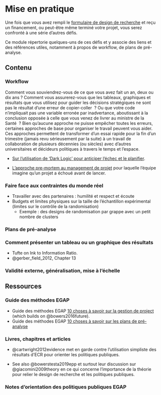 # Mise en pratique {.tabset}

Une fois que vous avez rempli le [formulaire de design de recherche](research-design.html) et reçu un financement, ou peut-être même terminé votre projet, vous serez confronté à une série d'autres défis.

Ce module répertorie quelques-uns de ces défis et y associe des liens et des références utiles, notamment à propos de workflow, de plans de pré-analyse.

## Contenu

### Workflow

Comment vous souviendrez-vous de ce que vous avez fait un an, deux ou dix ans ? Comment vous assurerez-vous que les tableaux, graphiques et résultats que vous utilisez pour guider les décisions stratégiques ne sont pas le résultat d'une erreur de copier-coller  ? Ou que votre code n'impliquait pas une variable erronée par inadvertance, aboutissant à la conclusion opposée à celle que vous venez de livrer au ministre de la Santé  ? Bien qu'aucune approche ne puisse empêcher toutes les erreurs, certaines approches de base pour organiser le travail peuvent vous aider. Ces approches permettent de transformer d'un essai rapide pour la fin d'un trimestre (jamais revu sérieusement par la suite) à un travail de collaboration de plusieurs décennies (ou siècles) avec d'autres universitaires et décideurs politiques à travers le temps et l'espace.

  - [Sur l'utilisation de 'Dark Logic' pour anticiper l'échec et le planifier](https://jech.bmj.com/content/jech/69/1/95.full.pdf).

  - [L'approche pre-mortem au management de projet](https://en.wikipedia.org/wiki/Pre-mortem) pour laquelle l'équipe imagine qu'un projet a échoué avant de lancer.

### Faire face aux contraintes du monde réel

 - Travailler avec des partenaires : humilité et respect et écoute
 - Budgets et limites physiques sur la taille de l'échantillon expérimental (limites sur le contrôle de la randomisation)
    - Exemple : des designs de randomisation par grappe avec un petit nombre de clusters

### Plans de pré-analyse

### Comment présenter un tableau ou un graphique des résultats

 - Tufte on Ink to Information Ratio.
 - @gerber_field_2012, Chapter 13

### Validité externe, généralisation, mise à l'échelle

## Ressources

### Guide des méthodes EGAP

  - Guide des méthodes EGAP [10 choses à savoir sur la gestion de project](https://egap.org/resource/10-things-to-know-about-project-workflow/) (which builds on @bowers2016future).
  - Guide des méthodes EGAP [10 choses à savoir sur les plans de pré-analyse](https://egap.org/resource/10-things-to-know-about-pre-analysis-plans/)

### Livres, chapitres et articles

  - @cartwright2012evidence met en garde contre l'utilisation simpliste des résultats d'ECR pour orienter les politiques publiques.

  - See also @bowerstesta2019epp et surtout leur discussion sur @giacomini2009theory en ce qui concerne l'importance de la théorie pour relier le design de recherche et les politiques publiques.

### Notes d'orientation des politiques publiques EGAP

